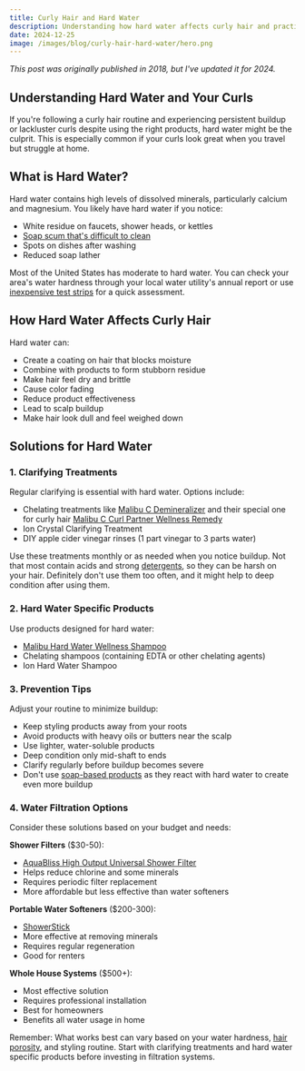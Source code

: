 ```yaml
---
title: Curly Hair and Hard Water
description: Understanding how hard water affects curly hair and practical solutions for managing mineral buildup, from clarifying treatments to water filtration options.
date: 2024-12-25
image: /images/blog/curly-hair-hard-water/hero.png
---
```

*This post was originally published in 2018, but I've updated it for 2024.*

<Affiliate />

Understanding Hard Water and Your Curls
-------------------

If you're following a curly hair routine and experiencing persistent buildup or lackluster curls despite using the right products, hard water might be the culprit. This is especially common if your curls look great when you travel but struggle at home.

What is Hard Water?
-------------------

Hard water contains high levels of dissolved minerals, particularly calcium and magnesium. You likely have hard water if you notice:
- White residue on faucets, shower heads, or kettles
- [Soap scum that's difficult to clean](/categories/soaps)
- Spots on dishes after washing
- Reduced soap lather

Most of the United States has moderate to hard water. You can check your area's water hardness through your local water utility's annual report or use [inexpensive test strips](https://amzn.to/40654Iz) for a quick assessment.

How Hard Water Affects Curly Hair
-------------------

Hard water can:
- Create a coating on hair that blocks moisture
- Combine with products to form stubborn residue
- Make hair feel dry and brittle
- Cause color fading
- Reduce product effectiveness
- Lead to scalp buildup
- Make hair look dull and feel weighed down

Solutions for Hard Water
-------------------

### 1. Clarifying Treatments

Regular clarifying is essential with hard water. Options include:
- Chelating treatments like [Malibu C Demineralizer](https://amzn.to/4gOtwUq) and their special one for curly hair [Malibu C Curl Partner Wellness Remedy](https://amzn.to/3BIoNVg)
- Ion Crystal Clarifying Treatment
- DIY apple cider vinegar rinses (1 part vinegar to 3 parts water)

Use these treatments monthly or as needed when you notice buildup. Not that most contain acids and strong [detergents](/groups/surfactants), so they can be harsh on your hair. Definitely don't use them too often, and it might help to deep condition after using them.

### 2. Hard Water Specific Products

Use products designed for hard water:
- [Malibu Hard Water Wellness Shampoo](https://amzn.to/4golOk0)
- Chelating shampoos (containing EDTA or other chelating agents)
- Ion Hard Water Shampoo

### 3. Prevention Tips

Adjust your routine to minimize buildup:
- Keep styling products away from your roots
- Avoid products with heavy oils or butters near the scalp
- Use lighter, water-soluble products
- Deep condition only mid-shaft to ends
- Clarify regularly before buildup becomes severe
- Don't use [soap-based products](/categories/soaps) as they react with hard water to create even more buildup

### 4. Water Filtration Options

Consider these solutions based on your budget and needs:

**Shower Filters** ($30-50):
- [AquaBliss High Output Universal Shower Filter](http://amzn.to/2CwM9bJ)
- Helps reduce chlorine and some minerals
- Requires periodic filter replacement
- More affordable but less effective than water softeners

**Portable Water Softeners** ($200-300):
- [ShowerStick](https://watersticks.com/)
- More effective at removing minerals
- Requires regular regeneration
- Good for renters

**Whole House Systems** ($500+):
- Most effective solution
- Requires professional installation
- Best for homeowners
- Benefits all water usage in home

Remember: What works best can vary based on your water hardness, [hair porosity](/porosity-quiz), and styling routine. Start with clarifying treatments and hard water specific products before investing in filtration systems.
